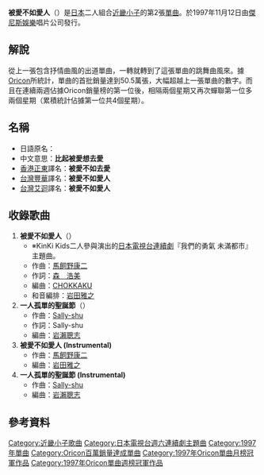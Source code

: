 {{Unreferenced|time=2021-08-22T12:46:25+00:00}}
{{Infobox Single
| Name = 被愛不如愛人
| Longtype = 
| Artist = [[KinKi_Kids|KinKi Kids]]
| Cover = 
| Released = 1997年11月12日
| Recorded = 
| Genre = J-POP
| Length = 21分2秒
| Label = [[傑尼斯娛樂|傑尼斯娛樂]]
| Producer = 藤島Mary泰子
| Reviews = 
| Last single = [[玻璃少年|玻璃少年]]<br>1997年
| This single = '''被愛不如愛人'''<br>1997年
| Next single = [[Jetcoaster_Romance|雲霄飛車羅曼史]]<br>1998年
}}
'''被愛不如愛人'''（'''{{lang|ja|愛されるより　愛したい}}'''）是[[日本|日本]]二人組合[[近畿小子|近畿小子]]的第2張[[單曲|單曲]]。於1997年11月12日由[[傑尼斯娛樂|傑尼斯娛樂]]唱片公司發行。

==解說==
從上一張包含抒情曲風的出道單曲，一轉就轉到了這張單曲的跳舞曲風來。據[[Oricon|Oricon]]所統計，單曲的首批銷量達到50.5萬張，大幅超越上一張單曲的數字。而且在連續兩週佔據Oricon銷量榜的第一位後，相隔兩個星期又再次蟬聯第一位多兩個星期（累積統計佔據第一位共4個星期）。

==名稱==
{{japanese|japanese=<font lang=ja>愛されるより　愛したい</font>|kana={{lang|ja|あいされるより　あいしたい}}|romaji=Aisareru yori Aishitai}}

*日語原名：'''{{lang|ja|愛されるより　愛したい}}'''
*中文意思：'''比起被愛想去愛'''
*[[香港|香港]][[正東唱片|正東]]譯名：'''被愛不如去愛'''
*[[台灣|台灣]][[豐華唱片|豐華]]譯名：'''被愛不如愛人'''
*[[台灣|台灣]][[艾迴|艾迴]]譯名：'''被愛不如愛人'''

==收錄歌曲==
#'''被愛不如愛人'''（'''{{lang|ja|愛されるより　愛したい}}'''）
#*※KinKi Kids二人參與演出的[[日本電視台|日本電視台]][[連續劇|連續劇]]『我們的勇氣 未滿都市』主題曲。 
#*作曲：[[馬飼野康二|馬飼野康二]]
#*作詞：[[森浩美|森　浩美]]
#*編曲：[[CHOKKAKU|CHOKKAKU]]
#*和音編排：[[岩田雅之|岩田雅之]]
#'''一人孤單的聖誕節'''（'''{{lang|ja|ひとりぼっちのクリスマス}}'''）
#*作曲：[[Sally-shu|Sally-shu]]
#*作詞：Sally-shu
#*編曲：[[岩瀨聰志|岩瀨聰志]]
#'''被愛不如愛人 (Instrumental)'''
#*作曲：[[馬飼野康二|馬飼野康二]]
#*編曲：[[岩田雅之|岩田雅之]]
#'''一人孤單的聖誕節 (Instrumental)'''
#*作曲：[[Sally-shu|Sally-shu]]
#*編曲：[[岩瀨聰志|岩瀨聰志]]
== 參考資料 ==
<references />
{{KinKi Kids}}
{{Oricon單曲月榜冠軍 (1990年代後期)|1997年12月}}

{{DEFAULTSORT:Aisareru yori Aishitai}}
[[Category:近畿小子歌曲|Category:近畿小子歌曲]]
[[Category:日本電視台週六連續劇主題曲|Category:日本電視台週六連續劇主題曲]]
[[Category:1997年單曲|Category:1997年單曲]]
[[Category:Oricon百萬銷量達成單曲|Category:Oricon百萬銷量達成單曲]]
[[Category:1997年Oricon單曲月榜冠軍作品|Category:1997年Oricon單曲月榜冠軍作品]]
[[Category:1997年Oricon單曲週榜冠軍作品|Category:1997年Oricon單曲週榜冠軍作品]]